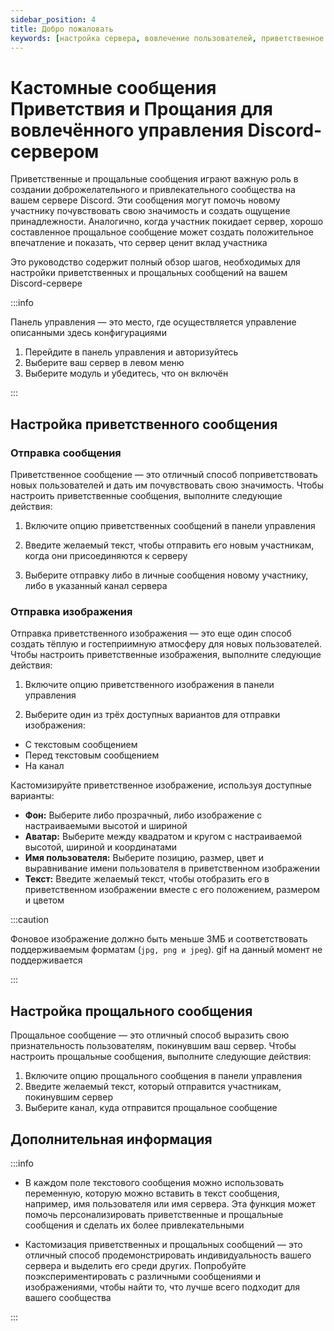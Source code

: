 ```yaml
---
sidebar_position: 4
title: Добро пожаловать
keywords: [настройка сервера, вовлечение пользователей, приветственное сообщение, прощальное сообщение, кастомизация, персонализация] 
---
```



# Кастомные сообщения Приветствия и Прощания для вовлечённого управления Discord-сервером

Приветственные и прощальные сообщения играют важную роль в создании доброжелательного и привлекательного сообщества на вашем сервере Discord. Эти сообщения могут помочь новому участнику почувствовать свою значимость и создать ощущение принадлежности. Аналогично, когда участник покидает сервер, хорошо составленное прощальное сообщение может создать положительное впечатление и показать, что сервер ценит вклад участника

Это руководство содержит полный обзор шагов, необходимых для настройки приветственных и прощальных сообщений на вашем Discord-сервере

:::info

Панель управления — это место, где осуществляется управление описанными здесь конфигурациями

1. Перейдите в панель управления и авторизуйтесь
2. Выберите ваш сервер в левом меню
3. Выберите модуль и убедитесь, что он включён

:::

## Настройка приветственного сообщения

### Отправка сообщения

Приветственное сообщение — это отличный способ поприветствовать новых пользователей и дать им почувствовать свою значимость. Чтобы настроить приветственные сообщения, выполните следующие действия:

1. Включите опцию приветственных сообщений в панели управления

2. Введите желаемый текст, чтобы отправить его новым участникам, когда они присоединяются к серверу

3. Выберите отправку либо в личные сообщения новому участнику, либо в указанный канал сервера

### Отправка изображения

Отправка приветственного изображения — это еще один способ создать тёплую и гостеприимную атмосферу для новых пользователей. Чтобы настроить приветственные изображения, выполните следующие действия:

1. Включите опцию приветственного изображения в панели управления

2. Выберите один из трёх доступных вариантов для отправки изображения:

- С текстовым сообщением
- Перед текстовым сообщением
- На канал

Кастомизируйте приветственное изображение, используя доступные варианты:

- **Фон:** Выберите либо прозрачный, либо изображение с настраиваемыми высотой и шириной
- **Аватар:** Выберите между квадратом и кругом с настраиваемой высотой, шириной и координатами
- **Имя пользователя:** Выберите позицию, размер, цвет и выравнивание имени пользователя в приветственном изображении
- **Текст:** Введите желаемый текст, чтобы отобразить его в приветственном изображении вместе с его положением, размером и цветом

:::caution 

Фоновое изображение должно быть меньше 3МБ и соответствовать поддерживаемым форматам (`jpg, png и jpeg`). gif на данный момент не поддерживается

:::

## Настройка прощального сообщения

Прощальное сообщение — это отличный способ выразить свою признательность пользователям, покинувшим ваш сервер. Чтобы настроить прощальные сообщения, выполните следующие действия:

1. Включите опцию прощального сообщения в панели управления
2. Введите желаемый текст, который отправится участникам, покинувшим сервер
3. Выберите канал, куда отправится прощальное сообщение

## Дополнительная информация

:::info 

- В каждом поле текстового сообщения можно использовать переменную, которую можно вставить в текст сообщения, например, имя пользователя или имя сервера. Эта функция может помочь персонализировать приветственные и прощальные сообщения и сделать их более привлекательными

- Кастомизация приветственных и прощальных сообщений — это отличный способ продемонстрировать индивидуальность вашего сервера и выделить его среди других. Попробуйте поэкспериментировать с различными сообщениями и изображениями, чтобы найти то, что лучше всего подходит для вашего сообщества

:::
